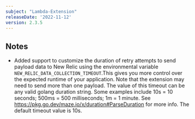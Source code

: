 ```yaml
---
subject: "Lambda-Extension"
releaseDate: '2022-11-12'
version: 2.3.5
---
```


## Notes

* Added support to customize the duration of retry attempts to send payload data to New Relic using the environmental variable `NEW_RELIC_DATA_COLLECTION_TIMEOUT`.This gives you more control
over the expected runtime of your application. Note that the extension may need to send more than one payload. The value of this timeout can be any
valid golang duration string. Some examples include 10s = 10 seconds;
500ms = 500 milliseconds; 1m = 1 minute. See
https://pkg.go.dev/maze.io/x/duration#ParseDuration for more info. The default timeout value is 10s.

